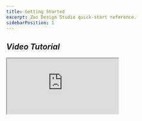 ```yaml
---
title: Getting Started
excerpt: Zoo Design Studio quick‑start reference.
sidebarPosition: 1
---
```


## _Video Tutorial_

<div style={{ maxWidth: '800px', margin: '0 auto' }}>
    <div style={{ position: 'relative', width: '100%', paddingBottom: '56.25%' }}>
        <iframe
            src="https://youtu.be/RztSzq5qCqo"
            allowfullscreen="allowfullscreen"
            mozallowfullscreen="mozallowfullscreen"
            msallowfullscreen="msallowfullscreen"
            oallowfullscreen="oallowfullscreen"
            webkitallowfullscreen="webkitallowfullscreen"
            style={{
                position: 'absolute',
                top: 0,
                left: 0,
                width: '100%',
                height: '100%',
            }}
        />
    </div>
</div>

## Introduction

This guide will help you get started with Zoo Design Studio, and is intended for first-time users.
It covers the following topics:

-   [Getting started](#getting-started)
-   [Settings and preferences](#settings-and-preferences)
-   [Sketch basics](#sketch-basics)
-   [KCL basics](#kcl-basics)
-   [Importing and exporting files](#importing-and-exporting-files)

## Getting started

Every time you launch Zoo Design Studio, you will be greeted by a project dashboard. This is your
starting point for creating and managing your design projects.

When you launch Zoo Design Studio for the fisrt time, this dashboard will be empty. To get started,
click _Create Project_, enter a name, and press _Enter_ to open a blank scene. Alternatively, select
_Generate with Text‑to‑CAD_ to create a model from a prompt (one credit per prompt; free plans
include 40 credits/month) or _Create from Sample_ to open a pre‑built part.

## Settings and preferences

To adjust your settings, click the _Settings_ button that's available from the main menu, and
indicated by the gear icon. This will allow you to configure:

-   _Project directory_: where your projects are saved on your computer.
-   _Telemetry_: whether or not to send metadata to Zoo that will help us improve the product.
-   _Keyboard shortcuts_: keyboard shortcuts for various commands.
-   _Machine API server discovery_: a service which locates 3D printers on your local network to
    allow printing direct from Zoo Design Studio.
-   _Version_ information: the version of Zoo Design Studio you are currently using.

## Sketch basics

Inside a project, press _Start Sketch_ to enter 2D mode. Core operations:

-   Draw lines, arcs, and splines on the workplane.
-   Apply dimensions and constraints for precise control.
-   Finish the sketch, then apply 3D features such as _Extrude_, _Revolve_, or _Sweep_ from the
    toolbar.

## KCL basics

KCL parts are provided as reference models. Use _Create from Sample_ on the home screen to clone one
into your workspace. You can inspect features, measure geometry, or modify the part as needed.

## Importing and exporting files

-   _Import_: drag‑and‑drop or use _File → Import_ to bring in STEP, IGES, or STL files.
-   _Export_: choose _File → Export_ to generate STEP, IGES, STL, or native ZDS formats.
-   For Text‑to‑CAD projects, the generated model is saved automatically in the project folder and
    can be exported at any time.
